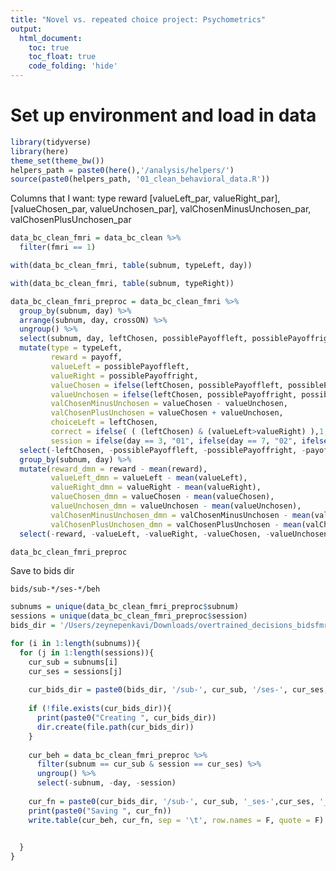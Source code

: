 ```yaml
---
title: "Novel vs. repeated choice project: Psychometrics"
output: 
  html_document:
    toc: true
    toc_float: true
    code_folding: 'hide'
---
```


# Set up environment and load in data

```r
library(tidyverse)
library(here)
theme_set(theme_bw())
helpers_path = paste0(here(),'/analysis/helpers/')
source(paste0(helpers_path, '01_clean_behavioral_data.R'))

```

Columns that I want:
type
reward
[valueLeft_par, valueRight_par], [valueChosen_par, valueUnchosen_par], valChosenMinusUnchosen_par, valChosenPlusUnchosen_par

```r
data_bc_clean_fmri = data_bc_clean %>%
  filter(fmri == 1)
```


```r
with(data_bc_clean_fmri, table(subnum, typeLeft, day))
```

```r
with(data_bc_clean_fmri, table(subnum, typeRight))
```

```r
data_bc_clean_fmri_preproc = data_bc_clean_fmri %>%
  group_by(subnum, day) %>%
  arrange(subnum, day, crossON) %>%
  ungroup() %>%
  select(subnum, day, leftChosen, possiblePayoffleft, possiblePayoffright, payoff, typeLeft) %>%
  mutate(type = typeLeft,
         reward = payoff,
         valueLeft = possiblePayoffleft,
         valueRight = possiblePayoffright, 
         valueChosen = ifelse(leftChosen, possiblePayoffleft, possiblePayoffright), 
         valueUnchosen = ifelse(leftChosen, possiblePayoffright, possiblePayoffleft),
         valChosenMinusUnchosen = valueChosen - valueUnchosen, 
         valChosenPlusUnchosen = valueChosen + valueUnchosen,
         choiceLeft = leftChosen,
         correct = ifelse( ( (leftChosen) & (valueLeft>valueRight) ),1, ifelse(  ( (leftChosen==0) & (valueLeft<valueRight) ),1, 0  )),
         session = ifelse(day == 3, "01", ifelse(day == 7, "02", ifelse(day == 11, "03", NA)))) %>%
  select(-leftChosen, -possiblePayoffleft, -possiblePayoffright, -payoff, -typeLeft) %>%
  group_by(subnum, day) %>%
  mutate(reward_dmn = reward - mean(reward),
         valueLeft_dmn = valueLeft - mean(valueLeft),
         valueRight_dmn = valueRight - mean(valueRight),
         valueChosen_dmn = valueChosen - mean(valueChosen),
         valueUnchosen_dmn = valueUnchosen - mean(valueUnchosen),
         valChosenMinusUnchosen_dmn = valChosenMinusUnchosen - mean(valChosenMinusUnchosen),
         valChosenPlusUnchosen_dmn = valChosenPlusUnchosen - mean(valChosenPlusUnchosen)) %>%
  select(-reward, -valueLeft, -valueRight, -valueChosen, -valueUnchosen, -valChosenMinusUnchosen, -valChosenPlusUnchosen) 

data_bc_clean_fmri_preproc
```

Save to bids dir

`bids/sub-*/ses-*/beh`

```r
subnums = unique(data_bc_clean_fmri_preproc$subnum)
sessions = unique(data_bc_clean_fmri_preproc$session)
bids_dir = '/Users/zeynepenkavi/Downloads/overtrained_decisions_bidsfmri'

for (i in 1:length(subnums)){
  for (j in 1:length(sessions)){
    cur_sub = subnums[i]
    cur_ses = sessions[j]
    
    cur_bids_dir = paste0(bids_dir, '/sub-', cur_sub, '/ses-', cur_ses, '/beh')
    
    if (!file.exists(cur_bids_dir)){
      print(paste0("Creating ", cur_bids_dir))
      dir.create(file.path(cur_bids_dir))
    }
    
    cur_beh = data_bc_clean_fmri_preproc %>%
      filter(subnum == cur_sub & session == cur_ses) %>%
      ungroup() %>%
      select(-subnum, -day, -session)
    
    cur_fn = paste0(cur_bids_dir, '/sub-', cur_sub, '_ses-',cur_ses, '_task-binaryChoice_run-03_beh.tsv')
    print(paste0("Saving ", cur_fn))
    write.table(cur_beh, cur_fn, sep = '\t', row.names = F, quote = F)

    
  }
}
```



